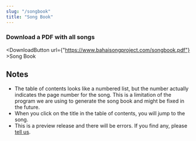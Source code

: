 ```yaml
---
slug: "/songbook"
title: "Song Book"
---
```




### Download a PDF with all songs

<DownloadButton url={"https://www.bahaisongproject.com/songbook.pdf"} >Song Book</DownloadButton>

## Notes

- The table of contents looks like a numbered list, but the number actually indicates the page number for the song. This is a limitation of the program we are using to generate the song book and might be fixed in the future.
- When you click on the title in the table of contents, you will jump to the song.
- This is a preview release and there will be errors. If you find any, please [tell us](https://bahaisongproject.com/contact).
